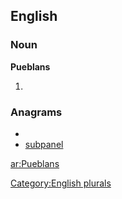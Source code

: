 ==English==

===Noun===
'''Pueblans'''

# {{plural of|[[Pueblan]]}}

===Anagrams===
* {{alphagram|abelnpsu}}
* [[subpanel#English|subpanel]]


[[Category:English plurals]]

[[ar:Pueblans]]
